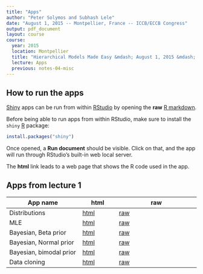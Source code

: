 ```yaml
---
title: "Apps"
author: "Peter Solymos and Subhash Lele"
date: "August 1, 2015 -- Montpellier, France -- ICCB/ECCB Congress"
output: pdf_document
layout: course
course:
  year: 2015
  location: Montpellier
  title: "Hierarchical Models Made Easy &mdash; August 1, 2015 &mdash; Montpellier, France &mdash; ICCB/ECCB Congress"
  lecture: Apps
  previous: notes-04-misc
---
```


## How to run the apps

[Shiny](http://shiny.rstudio.com/) apps can be run from within 
[RStudio](http://www.rstudio.com/) by opening the 
**raw** [R markdown](http://rmarkdown.rstudio.com/).

Before being able to run apps from within RStudio, make sure to
install the `shiny` [R](http://www.r-project.org) package:

```r
install.packages("shiny")
```

Once opened, a **Run document** should be visible. Click on that,
and the app will run through RStudio's built-in web local server.

The **html** link leads to a web page that shows the R code used in the app.

## Apps from lecture 1

App name | html | raw 
-------- | ---- | ---------
Distributions      | [html](./app-01-distr.html) | [raw](https://raw.githubusercontent.com/datacloning/datacloning.github.io/master/courses/2015/montpellier/app-01-distr.Rmd)
MLE      | [html](./app-01-mle.html) | [raw](https://raw.githubusercontent.com/datacloning/datacloning.github.io/master/courses/2015/montpellier/app-01-mle.Rmd)
Bayesian, Beta prior      | [html](./app-01-beta-prior.html) | [raw](https://raw.githubusercontent.com/datacloning/datacloning.github.io/master/courses/2015/montpellier/app-01-beta-prior.Rmd)
Bayesian, Normal prior      | [html](./app-01-normal-prior.html) | [raw](https://raw.githubusercontent.com/datacloning/datacloning.github.io/master/courses/2015/montpellier/app-01-normal-prior.Rmd)
Bayesian, bimodal prior      | [html](./app-01-bimodal-prior.html) | [raw](https://raw.githubusercontent.com/datacloning/datacloning.github.io/master/courses/2015/montpellier/app-01-bimodal-prior.Rmd)
Data cloning      | [html](./app-01-data-cloning.html) | [raw](https://raw.githubusercontent.com/datacloning/datacloning.github.io/master/courses/2015/montpellier/app-01-data-cloning.Rmd)


